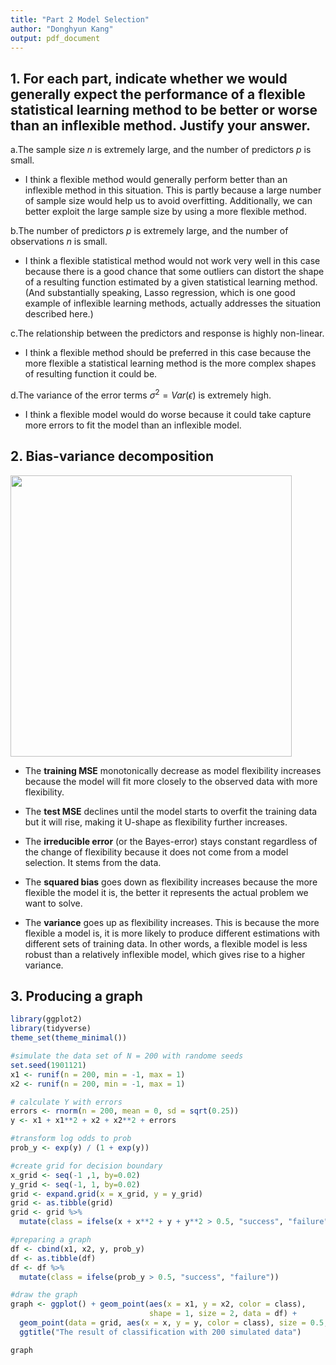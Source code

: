 ```yaml
---
title: "Part 2 Model Selection"
author: "Donghyun Kang"
output: pdf_document
---
```


## 1. For each part, indicate whether we would generally expect the performance of a flexible statistical learning method to be better or worse than an inflexible method. Justify your answer.

  a.The sample size $n$ is extremely large, and the number of predictors $p$ is small.
  
  * I think a flexible method would generally perform better than an inflexible method in this situation. This is partly because a large number of sample size would help us to avoid overfitting. Additionally, we can better exploit the large sample size by using a more flexible method. 
  
  b.The number of predictors $p$ is extremely large, and the number of observations $n$ is small.
  
  * I think a flexible statistical method would not work very well in this case because there is a good chance that some outliers can distort the shape of a resulting function estimated by a given statistical learning method. (And substantially speaking, Lasso regression, which is one good example of inflexible learning methods, actually addresses the situation described here.)
  
  c.The relationship between the predictors and response is highly non-linear.
  
  * I think a flexible method should be preferred in this case because the more flexible a statistical learning method is the more complex shapes of resulting function it could be. 
  
  d.The variance of the error terms $\sigma^2 = Var(\epsilon)$ is extremely high.
  
  * I think a flexible model would do worse because it could take capture more errors to fit the model than an inflexible model.


## 2. Bias-variance decomposition

![](./figure.png){width=450px}

  * The **training MSE** monotonically decrease as model flexibility increases because the model will fit more closely to the observed data with more flexibility.

  * The **test MSE** declines until the model starts to overfit the training data but it will rise, making it U-shape as flexibility further increases.
  
  * The **irreducible error** (or the Bayes-error) stays constant regardless of the change of flexibility because it does not come from a model selection. It stems from the data.
  
  * The **squared bias** goes down as flexibility increases because the more flexible the model it is, the better it represents the actual problem we want to solve. 
  
  * The **variance** goes up as flexibility increases. This is because the more flexible a model is, it is more likely to produce different estimations with different sets of training data. In other words, a flexible model is less robust than a relatively inflexible model, which gives rise to a higher variance. 

  
## 3. Producing a graph

```r
library(ggplot2)
library(tidyverse)
theme_set(theme_minimal())

#simulate the data set of N = 200 with randome seeds
set.seed(1901121)
x1 <- runif(n = 200, min = -1, max = 1)
x2 <- runif(n = 200, min = -1, max = 1)

# calculate Y with errors
errors <- rnorm(n = 200, mean = 0, sd = sqrt(0.25))
y <- x1 + x1**2 + x2 + x2**2 + errors

#transform log odds to prob
prob_y <- exp(y) / (1 + exp(y))

#create grid for decision boundary
x_grid <- seq(-1 ,1, by=0.02)
y_grid <- seq(-1, 1, by=0.02)
grid <- expand.grid(x = x_grid, y = y_grid)
grid <- as.tibble(grid)
grid <- grid %>%
  mutate(class = ifelse(x + x**2 + y + y**2 > 0.5, "success", "failure"))

#preparing a graph
df <- cbind(x1, x2, y, prob_y)
df <- as.tibble(df)
df <- df %>% 
  mutate(class = ifelse(prob_y > 0.5, "success", "failure"))

#draw the graph
graph <- ggplot() + geom_point(aes(x = x1, y = x2, color = class), 
                               shape = 1, size = 2, data = df) +
  geom_point(data = grid, aes(x = x, y = y, color = class), size = 0.5, alpha = 0.3) + 
  ggtitle("The result of classification with 200 simulated data") 

graph
```
